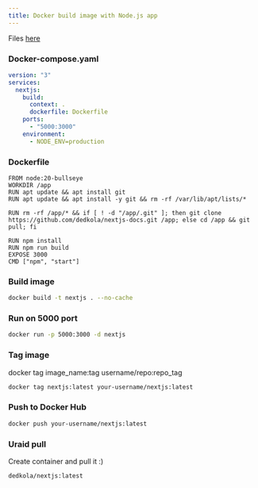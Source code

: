 ```yaml
---
title: Docker build image with Node.js app
---
```


Files [here](https://github.com/dedkola/salsa/tree/main/Docker/nextjs_to_docker_container)

### Docker-compose.yaml

```yaml copy
version: "3"
services:
  nextjs:
    build:
      context: .
      dockerfile: Dockerfile
    ports:
      - "5000:3000"
    environment:
      - NODE_ENV=production
```

### Dockerfile

```docker copy
FROM node:20-bullseye
WORKDIR /app
RUN apt update && apt install git
RUN apt update && apt install -y git && rm -rf /var/lib/apt/lists/*

RUN rm -rf /app/* && if [ ! -d "/app/.git" ]; then git clone https://github.com/dedkola/nextjs-docs.git /app; else cd /app && git pull; fi

RUN npm install
RUN npm run build
EXPOSE 3000
CMD ["npm", "start"]

```

### Build image

```bash copy
docker build -t nextjs . --no-cache
```

### Run on 5000 port

```bash copy
docker run -p 5000:3000 -d nextjs
```

### Tag image

docker tag image_name:tag username/repo:repo_tag

```bash copy
docker tag nextjs:latest your-username/nextjs:latest
```

### Push to Docker Hub

```bash copy
docker push your-username/nextjs:latest
```

### Uraid pull

Create container and pull it :)

```bash copy
dedkola/nextjs:latest
```
